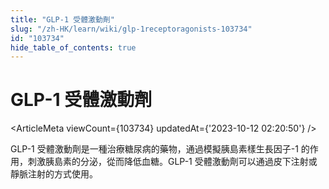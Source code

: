 ```yaml
---
title: "GLP-1 受體激動劑"
slug: "/zh-HK/learn/wiki/glp-1receptoragonists-103734"
id: "103734"
hide_table_of_contents: true
---
```



<Breadcrumbs current="GLP-1 受體激動劑" />

# GLP-1 受體激動劑

<ArticleMeta viewCount={103734} updatedAt={'2023-10-12 02:20:50'} />
<div className='border-solid border-b border-t-0 my-4 border-[var(--ifm-color-gray-300)]' />

GLP-1 受體激動劑是一種治療糖尿病的藥物，通過模擬胰島素樣生長因子-1 的作用，刺激胰島素的分泌，從而降低血糖。GLP-1 受體激動劑可以通過皮下注射或靜脈注射的方式使用。
